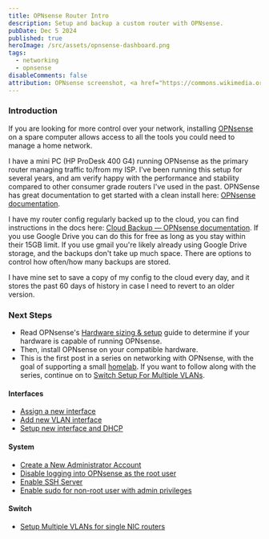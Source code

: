```yaml
---
title: OPNsense Router Intro
description: Setup and backup a custom router with OPNsense.
pubDate: Dec 5 2024
published: true
heroImage: /src/assets/opnsense-dashboard.png
tags:
  - networking
  - opnsense
disableComments: false
attribution: OPNsense screenshot, <a href="https://commons.wikimedia.org/wiki/File:ScreenShot_OPNSense.png">Hagennos</a>, <a href="https://creativecommons.org/licenses/by-sa/4.0">CC BY-SA 4.0</a>, via Wikimedia Commons
---
```

### Introduction
If you are looking for more control over your network, installing [OPNsense](https://opnsense.org/) on a spare computer allows access to all the tools you could need to manage a home network. 

I have a mini PC (HP ProDesk 400 G4) running OPNsense as the primary router managing traffic to/from my ISP. I've been running this setup for several years, and am verify happy with the performance and stability compared to other consumer grade routers I've used in the past. OPNSense has great documentation to get started with a clean install here: [OPNsense documentation](https://docs.opnsense.org/).

I have my router config regularly backed up to the cloud, you can find instructions in the docs here: [Cloud Backup — OPNsense documentation](https://docs.opnsense.org/manual/how-tos/cloud_backup.html#cloud-backup). If you use Google Drive you can do this for free as long as you stay within their 15GB limit. If you use gmail you're likely already using Google Drive storage, and the backups don't take up much space. There are options to control how often/how many backups are stored.

I have mine set to save a copy of my config to the cloud every day, and it stores the past 60 days of history in case I need to revert to an older version. 

### Next Steps
- Read OPNsense's [Hardware sizing & setup](https://docs.opnsense.org/manual/hardware.html) guide to determine if your hardware is capable of running OPNsense.
- Then, install OPNsense on your compatible hardware. 
- This is the first post in a series on networking with OPNsense, with the goal of supporting a small [homelab](https://linuxhandbook.com/homelab/). If you want to follow along with the series, continue on to [Switch Setup For Multiple VLANs](../../posts/setup-multiple-vlans-for-single-nic-router).

#### Interfaces
- [Assign a new interface](../../posts/assign-a-new-interface)
- [Add new VLAN interface](../../posts/add-new-vlan-interface)
- [Setup new interface and DHCP](../../posts/setup-new-interface-and-dhcp)

#### System
- [Create a New Administrator Account](../../posts/create-a-new-administrator-account)
- [Disable logging into OPNsense as the root user](../../posts/disable-logging-into-opnsense-as-the-root-user)
- [Enable SSH Server](../../posts/enable-ssh-server)
- [Enable sudo for non-root user with admin privileges](../../posts/enable-sudo-for-non-root-user-with-admin-privileges)

#### Switch
- [Setup Multiple VLANs for single NIC routers](../../posts/setup-multiple-vlans-for-single-nic-routers)